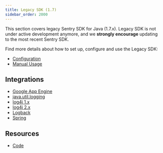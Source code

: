 ```yaml
---
title: Legacy SDK (1.7)
sidebar_order: 2000
---
```


This section covers legacy Sentry SDK for Java (1.7.x). Legacy SDK is not under active development anymore, and we **strongly encourage** updating to the most recent Sentry SDK.

Find more details about how to set up, configure and use the Legacy SDK:

- [Configuration](/platforms/java/legacy/configuration)
- [Manual Usage](/platforms/java/legacy/usage)

## Integrations

- [Google App Engine](/platforms/java/legacy/google-app-engine/)
- [java.util.logging](/platforms/java/legacy/logging/)
- [log4j 1.x](/platforms/java/legacy/log4j/)
- [log4j 2.x](/platforms/java/legacy/log4j2/)
- [Logback](/platforms/java/legacy/logback/)
- [Spring](/platforms/java/legacy/spring/)

## Resources

- [Code](https://github.com/getsentry/sentry-java/tree/v1.7.30)
